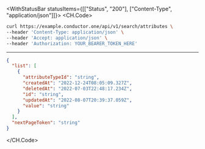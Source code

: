 

<WithStatusBar statusItems={[["Status", "200"], ["Content-Type", "application/json"]]}>
  <CH.Code>
  ```bash Example Request
  curl https://example.conductor.one/api/v1/search/attributes \
--header 'Content-Type: application/json' \
--header 'Accept: application/json' \
--header 'Authorization: YOUR_BEARER_TOKEN_HERE'
  ```
  ---

  ```json Example Response
  {
    "list": [
      {
        "attributeTypeId": "string",
        "createdAt": "2022-12-24T08:05:09.327Z",
        "deletedAt": "2022-07-03T22:48:17.234Z",
        "id": "string",
        "updatedAt": "2022-08-07T20:39:37.059Z",
        "value": "string"
      }
    ],
    "nextPageToken": "string"
  }
  ```
  </CH.Code>
</WithStatusBar>
